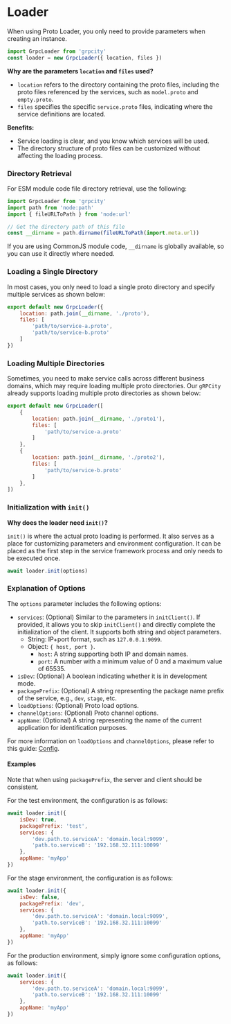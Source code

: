 # Loader

When using Proto Loader, you only need to provide parameters when creating an instance.

```js
import GrpcLoader from 'grpcity'
const loader = new GrpcLoader({ location, files })
```

**Why are the parameters `location` and `files` used?**
- `location` refers to the directory containing the proto files, including the proto files referenced by the services, such as `model.proto` and `empty.proto`.
- `files` specifies the specific `service.proto` files, indicating where the service definitions are located.

**Benefits:**
- Service loading is clear, and you know which services will be used.
- The directory structure of proto files can be customized without affecting the loading process.

### Directory Retrieval

For ESM module code file directory retrieval, use the following:

```js
import GrpcLoader from 'grpcity'
import path from 'node:path'
import { fileURLToPath } from 'node:url'

// Get the directory path of this file
const __dirname = path.dirname(fileURLToPath(import.meta.url))
```

If you are using CommonJS module code, `__dirname` is globally available, so you can use it directly where needed.

### Loading a Single Directory

In most cases, you only need to load a single proto directory and specify multiple services as shown below:

```js
export default new GrpcLoader({
    location: path.join(__dirname, './proto'),
    files: [
        'path/to/service-a.proto',
        'path/to/service-b.proto'
    ]
})
```

### Loading Multiple Directories

Sometimes, you need to make service calls across different business domains, which may require loading multiple proto directories. Our `gRPCity` already supports loading multiple proto directories as shown below:

```js
export default new GrpcLoader([
    {
        location: path.join(__dirname, './proto1'),
        files: [
            'path/to/service-a.proto'
        ]
    },
    {
        location: path.join(__dirname, './proto2'),
        files: [
            'path/to/service-b.proto'
        ]
    },
])
```

### Initialization with `init()`

**Why does the loader need `init()`?**

`init()` is where the actual proto loading is performed. It also serves as a place for customizing parameters and environment configuration. It can be placed as the first step in the service framework process and only needs to be executed once.

```js
await loader.init(options)
```

### Explanation of Options

The `options` parameter includes the following options:
- `services`: (Optional) Similar to the parameters in `initClient()`. If provided, it allows you to skip `initClient()` and directly complete the initialization of the client. It supports both string and object parameters.
    - String: IP+port format, such as `127.0.0.1:9099`.
    - Object: `{ host, port }`.
        - `host`: A string supporting both IP and domain names.
        - `port`: A number with a minimum value of 0 and a maximum value of 65535.
- `isDev`: (Optional) A boolean indicating whether it is in development mode.
- `packagePrefix`: (Optional) A string representing the package name prefix of the service, e.g., `dev`, `stage`, etc.
- `loadOptions`: (Optional) Proto load options.
- `channelOptions`: (Optional) Proto channel options.
- `appName`: (Optional) A string representing the name of the current application for identification purposes.

For more information on `loadOptions` and `channelOptions`, please refer to this guide: [Config](/guide/config).

#### Examples

Note that when using `packagePrefix`, the server and client should be consistent.

For the test environment, the configuration is as follows:

```js
await loader.init({
    isDev: true,
    packagePrefix: 'test',
    services: {
        'dev.path.to.serviceA': 'domain.local:9099',
        'path.to.serviceB': '192.168.32.111:10099'
    },
    appName: 'myApp'
})
```

For the stage environment, the configuration is as follows:

```js
await loader.init({
    isDev: false,
    packagePrefix: 'dev',
    services: {
        'dev.path.to.serviceA': 'domain.local:9099',
        'path.to.serviceB': '192.168.32.111:10099'
    },
    appName: 'myApp'
})
```

For the production environment, simply ignore some configuration options, as follows:

```js
await loader.init({
    services: {
        'dev.path.to.serviceA': 'domain.local:9099',
        'path.to.serviceB': '192.168.32.111:10099'
    },
    appName: 'myApp'
})
```